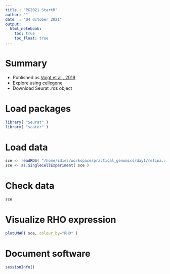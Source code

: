 ```yaml
---
title : "PG2021 StartR"
author: ""
date  : "04 October 2021"
output: 
  html_notebook:
    toc: true
    toc_float: true
---
```


# Summary

- Published as [Voigt et al., 2019](https://pubmed.gov/31075224/)
- Explore using [cellxgene](https://cellxgene.cziscience.com/collections/7edef704-f63a-462c-8636-4bc86a9472bd)
- Download Seurat .rds object

# Load packages

```r
library( "Seurat" )
library( "scater" )
```

# Load data

```r
sce <- readRDS( "/home/idies/workspace/practical_genomics/day1/retina.rds" )
sce <- as.SingleCellExperiment( sce )
```

# Check data

```r
sce
```

# Visualize RHO expression

```r
plotUMAP( sce, colour_by="RHO" )
```

# Document software

```r
sessionInfo()
```

